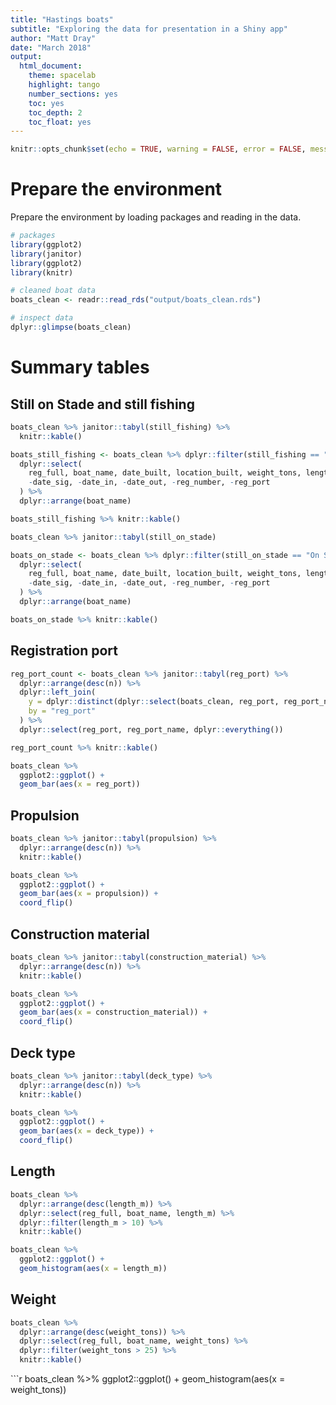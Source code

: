 ```yaml
---
title: "Hastings boats"
subtitle: "Exploring the data for presentation in a Shiny app"
author: "Matt Dray"
date: "March 2018"
output:
  html_document:
    theme: spacelab
    highlight: tango
    number_sections: yes
    toc: yes
    toc_depth: 2
    toc_float: yes
---
```


```r
knitr::opts_chunk$set(echo = TRUE, warning = FALSE, error = FALSE, message = FALSE)
```

# Prepare the environment

Prepare the environment by loading packages and reading in the data.

```r
# packages
library(ggplot2)
library(janitor)
library(ggplot2)
library(knitr)

# cleaned boat data
boats_clean <- readr::read_rds("output/boats_clean.rds")

# inspect data
dplyr::glimpse(boats_clean)
```

# Summary tables

## Still on Stade and still fishing

```r
boats_clean %>% janitor::tabyl(still_fishing) %>% 
  knitr::kable()
```

```r
boats_still_fishing <- boats_clean %>% dplyr::filter(still_fishing == "Still fishing") %>% 
  dplyr::select(
    reg_full, boat_name, date_built, location_built, weight_tons, length_m,
    -date_sig, -date_in, -date_out, -reg_number, -reg_port
  ) %>% 
  dplyr::arrange(boat_name)

boats_still_fishing %>% knitr::kable()
```



```r
boats_clean %>% janitor::tabyl(still_on_stade)
```

```r
boats_on_stade <- boats_clean %>% dplyr::filter(still_on_stade == "On Stade") %>% 
  dplyr::select(
    reg_full, boat_name, date_built, location_built, weight_tons, length_m
    -date_sig, -date_in, -date_out, -reg_number, -reg_port
  ) %>% 
  dplyr::arrange(boat_name)

boats_on_stade %>% knitr::kable()
```


## Registration port

```r
reg_port_count <- boats_clean %>% janitor::tabyl(reg_port) %>% 
  dplyr::arrange(desc(n)) %>% 
  dplyr::left_join(
    y = dplyr::distinct(dplyr::select(boats_clean, reg_port, reg_port_name)),
    by = "reg_port"
  ) %>% 
  dplyr::select(reg_port, reg_port_name, dplyr::everything())

reg_port_count %>% knitr::kable()
```


```r
boats_clean %>%
  ggplot2::ggplot() + 
  geom_bar(aes(x = reg_port))
```


## Propulsion

```r
boats_clean %>% janitor::tabyl(propulsion) %>% 
  dplyr::arrange(desc(n)) %>% 
  knitr::kable()
```

```r
boats_clean %>%
  ggplot2::ggplot() + 
  geom_bar(aes(x = propulsion)) +
  coord_flip()
```

## Construction material

```r
boats_clean %>% janitor::tabyl(construction_material) %>% 
  dplyr::arrange(desc(n)) %>% 
  knitr::kable()
```

```r
boats_clean %>%
  ggplot2::ggplot() + 
  geom_bar(aes(x = construction_material)) +
  coord_flip()
```

## Deck type

```r
boats_clean %>% janitor::tabyl(deck_type) %>% 
  dplyr::arrange(desc(n)) %>% 
  knitr::kable()
```

```r
boats_clean %>%
  ggplot2::ggplot() + 
  geom_bar(aes(x = deck_type)) +
  coord_flip()
```

## Length

```r
boats_clean %>%
  dplyr::arrange(desc(length_m)) %>% 
  dplyr::select(reg_full, boat_name, length_m) %>% 
  dplyr::filter(length_m > 10) %>% 
  knitr::kable()
```

```r
boats_clean %>%
  ggplot2::ggplot() + 
  geom_histogram(aes(x = length_m))
```

## Weight

```r
boats_clean %>%
  dplyr::arrange(desc(weight_tons)) %>% 
  dplyr::select(reg_full, boat_name, weight_tons) %>% 
  dplyr::filter(weight_tons > 25) %>% 
  knitr::kable()
```

```r
boats_clean %>%
  ggplot2::ggplot() + 
  geom_histogram(aes(x = weight_tons))